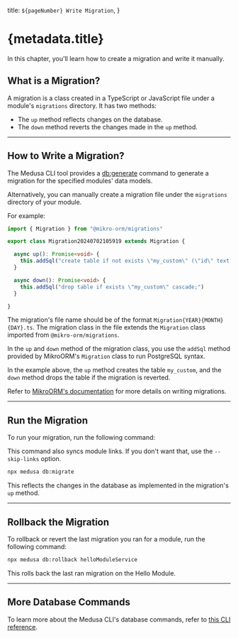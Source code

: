   title: `${pageNumber} Write Migration`,
}

# {metadata.title}

In this chapter, you'll learn how to create a migration and write it manually.

## What is a Migration?

A migration is a class created in a TypeScript or JavaScript file under a module's `migrations` directory. It has two methods:

- The `up` method reflects changes on the database.
- The `down` method reverts the changes made in the `up` method.

---

## How to Write a Migration?

The Medusa CLI tool provides a [db:generate](!resources!/medusa-cli/commands/db#dbgenerate) command to generate a migration for the specified modules' data models.

Alternatively, you can manually create a migration file under the `migrations` directory of your module.

For example:

```ts title="src/modules/hello/migrations/Migration20240429.ts"
import { Migration } from "@mikro-orm/migrations"

export class Migration20240702105919 extends Migration {

  async up(): Promise<void> {
    this.addSql("create table if not exists \"my_custom\" (\"id\" text not null, \"name\" text not null, \"created_at\" timestamptz not null default now(), \"updated_at\" timestamptz not null default now(), \"deleted_at\" timestamptz null, constraint \"my_custom_pkey\" primary key (\"id\"));")
  }

  async down(): Promise<void> {
    this.addSql("drop table if exists \"my_custom\" cascade;")
  }

}
```

The migration's file name should be of the format `Migration{YEAR}{MONTH}{DAY}.ts`. The migration class in the file extends the `Migration` class imported from `@mikro-orm/migrations`.

In the `up` and `down` method of the migration class, you use the `addSql` method provided by MikroORM's `Migration` class to run PostgreSQL syntax.

In the example above, the `up` method creates the table `my_custom`, and the `down` method drops the table if the migration is reverted.

<Note title="Tip">

Refer to [MikroORM's documentation](https://mikro-orm.io/docs/migrations#migration-class) for more details on writing migrations.

</Note>

---

## Run the Migration

To run your migration, run the following command:

<Note>

This command also syncs module links. If you don't want that, use the `--skip-links` option.

</Note>

```bash
npx medusa db:migrate
```

This reflects the changes in the database as implemented in the migration's `up` method.

---

## Rollback the Migration

To rollback or revert the last migration you ran for a module, run the following command:

```bash
npx medusa db:rollback helloModuleService
```

This rolls back the last ran migration on the Hello Module.

---

## More Database Commands

To learn more about the Medusa CLI's database commands, refer to [this CLI reference](!resources!/medusa-cli/commands/db).
